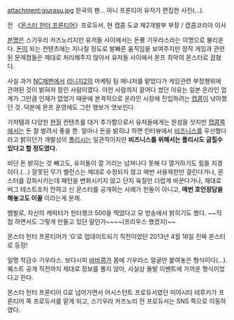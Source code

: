 attachment:giurasu.jpg
한국의 팬… 아니 프론티어 유저가 편집한 사진(…).

전 《[[몬스터 헌터 프론티어]]》프로듀서, 현 캡콤 도쿄 제2개발부 부장 / 캡콤코리아 이사

[[본명]]은 스기우라 카즈노리지만 유저들 사이에서는 돈룡 기우라스라는 이명으로 불리운다. [[돈]]이 되는 컨텐츠에는 지나칠 정도로 발빠른 움직임을 보여주지만 정작 게임과 관련된 문제점들은 제대로 처리해주지 않아서 유저들 사이에서 몬프 최악의 몬스터로 꼽혔다.

사실 과거 [[NC재팬]]에서 [[리니지2]]의 마케팅 팀 매니저를 맡았다가 게임관련 부정행위에 관여된 것이 밝혀져 잘린 사람이였다. 이런 사람까지 끌어다 썼던 이유는 일본 온라인 업계가 그만큼 인재가 없었기 때문에 본격적으로 온라인 시장에 진입하려는 [[캡콤]]이 낚아챘던 것. 덕분에 몬프 운영에도 그런 행보가 엿보인다.

가챠템과 다양한 [[현질]] 컨텐츠를 대거 추가함으로서 유저들에게는 원성을 삿지만 [[캡콤]]쪽에서는 돈 잘 벌려서 좋을 뿐. 얼마나 돈을 밝히냐 하면 인터뷰에서 [[비즈니스]]를 우선했다라고 밝히던가 개발상의 [[폴리시]]는 일관적이지만 '''비즈니스를 위해서는 폴리시도 굽힐수 있다고 할 정도였다.'''

비단 돈 밝히는 것 빼고도, 유저들이 깔 거리는 넘쳐나다 못해 다 열거하기도 힘들 지경이다.(...) 잘못된 무기 밸런스는 제대로 수정되지 않고 매번 사용제한만 걸린다거나, 몬스터를 강화시키는데 패턴을 변화시키지 않고 단지 육질만 더럽게 바꾼다거나, 제대로 버그 테스트조차 안하고 신 몬스터를 공개하는 사례가 한둘이 아니고, '''매번 호언장담을 해놓고도 이꼴''' 이라는게 문제.

뱀발로, 자신의 캐릭터가 헌터랭크 500을 찍었다고 모 방송에서 밝히기도 했다. ~~직접 하면서도 그렇게 만들고 있단 말인가~~~~(프리우스 했겠지)~~

몬스터 헌터 프론티어가 'G'로 업데이트되기 직전이었던 2013년 4월 16일 진짜 몬스터로 등장! 

{{{#!html
<iframe width="560" height="315" src="//www.youtube.com/embed/mf-Qqp8_ICI?rel=0" frameborder="0" allowfullscreen></iframe>
}}}

일명 착금수 기우라스. 보다시피 [[바바콩가]] 몸에 기우라스 얼굴만 붙여놓은 형식이다(…). 퀘스트 공개 직전까지 제대로 정보를 풀지 않아, 사실상 돌발 이벤트에 가까운 형식이었다고 한다.

몬스터 헌터 프론티어 G로 넘어가면서 어시스턴트 프로듀서였던 미야시타 테루키가 프론티어 쪽 프로듀서를 맡게 되고, 스기우라 카즈노리 전 프로듀서는 SNS 쪽으로 이동하였다.

